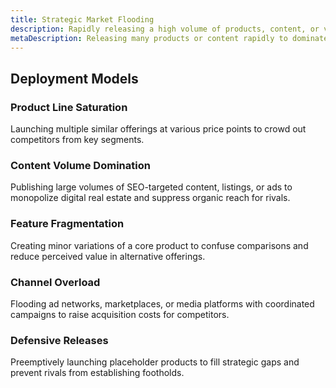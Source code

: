 ```yaml
---
title: Strategic Market Flooding
description: Rapidly releasing a high volume of products, content, or variants into a target market to dominate visibility, occupy shelf space, and reduce differentiation—intended to overwhelm competitors and fragment customer attention.
metaDescription: Releasing many products or content rapidly to dominate visibility, overwhelm competitors, and fragment customer attention in target markets.
---
```


## Deployment Models

### Product Line Saturation  
Launching multiple similar offerings at various price points to crowd out competitors from key segments.

### Content Volume Domination  
Publishing large volumes of SEO-targeted content, listings, or ads to monopolize digital real estate and suppress organic reach for rivals.

### Feature Fragmentation  
Creating minor variations of a core product to confuse comparisons and reduce perceived value in alternative offerings.

### Channel Overload  
Flooding ad networks, marketplaces, or media platforms with coordinated campaigns to raise acquisition costs for competitors.

### Defensive Releases  
Preemptively launching placeholder products to fill strategic gaps and prevent rivals from establishing footholds.
